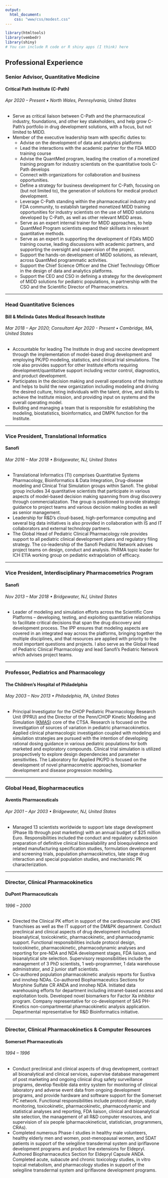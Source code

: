 ```yaml
---
output:
  html_document:
    css: "www/css/modest.css"
---
```


```r
library(htmltools)
library(vembedr)
library(shiny)
# You can include R code or R shiny apps (I think) here
```

## Professional Experience

### Senior Advisor, Quantitative Medicine
#### Critical Path Institute (C-Path)
###### Apr 2020 – Present • North Wales, Pennsylvania, United States
 - Serve as critical liaison between C-Path and the pharmaceutical industry, foundations, and other key stakeholders, and help grow C-Path’s portfolio in drug development solutions, with a focus, but not limited to MIDD.
 - Member of the executive leadership team with specific duties to:
   - Advise on the development of data and analytics platforms
   - Lead the interactions with the academic partner for the FDA MIDD training course
   - Advise the QuantMed program, leading the creation of a monetized training program for industry scientists on the quantitative tools C-Path develops
   - Connect with organizations for collaboration and business opportunities.
   - Define a strategy for business development for C-Path, focusing on (but not limited to), the generation of solutions for medical product development.
   - Leverage C-Path standing within the pharmaceutical industry and FDA community, to establish targeted monetized MIDD training opportunities for industry scientists on the use of MIDD solutions developed by C-Path, as well as other relevant MIDD areas.
   - Serve as an expert internal trainer for MIDD approaches, to help QuantMed Program scientists expand their skillsets in relevant quantitative methods.
   - Serve as an expert in supporting the development of FDA’s MIDD training course, leading discussions with academic partners, and supporting the oversight and supervision of the project.
   - Support the hands-on development of MIDD solutions, as relevant, across QuantMed programmatic activities.
   - Support the Chief Science Officer and the Chief Technology Officer in the design of data and analytics platforms.
   - Support the CEO and CSO in defining a strategy for the development of MIDD solutions for pediatric populations, in partnership with the CSO and the Scientific Director of Pharmacometrics.

<hr>

### Head Quantitative Sciences
#### Bill & Melinda Gates Medical Research Institute 
###### Mar 2018 – Apr 2020; Consultant Apr 2020 - Present • Cambridge, MA, United States
 - Accountable for leading The Institute in drug and vaccine development through the implementation of model-based drug development and employing PK/PD modeling, statistics, and clinical trial simulations. The role also provides support for other Institute efforts requiring development/quantitative support including vector control, diagnostics, and product development. 
 - Participates in the decision making and overall operations of the Institute and helps to build the new organization including modeling and driving the desired culture, hiring individuals with the talent, drive, and skills to achieve the Institute mission, and providing input on systems and the overall operating model. 
 - Building and managing a team that is responsible for establishing the modeling, biostatistics, bioinformatics, and DMPK function for the Institute.

<hr>

### Vice President, Translational Informatics
#### Sanofi
###### Mar 2016 – Mar 2018 • Bridgewater, NJ, United States
 - Translational Informatics (TI) comprises Quantitative Systems Pharmacology, Bioinformatics & Data Integration, Drug-disease modeling and Clinical Trial Simulation groups within Sanofi. The global group includes 34 quantitative scientists that participate in various aspects of model-based decision making spanning from drug discovery through commercialization. The group is positioned to provide strategic guidance to project teams and various decision making bodies as well as senior management.
 - Leadership for R&D’s cloud-based, high-performance computing and several big data initiatives is also provided in collaboration with IS and IT collaborators and external technology partners.
 - The Global Head of Pediatric Clinical Pharmacology role provides support to all pediatric clinical development plans and regulatory filing strategy. The co-leadership of the Sanofi Pediatric Network advises project teams on design, conduct and analysis. PhRMA topic leader for ICH E11A working group on pediatric extrapolation of efficacy.

<hr>

### Vice President, Interdisciplinary Pharmacometrics Program
#### Sanofi
###### Nov 2013 – Mar 2018 • Bridgewater, NJ, United States
 - Leader of modeling and simulation efforts across the Scientific Core Platforms -- developing, testing, and exploiting quantitative relationships to facilitate critical decisions that span the drug discovery and development process. The IPP ensures that modeling aspects are covered in an integrated way across the platforms, bringing together the multiple disciplines, and that resources are applied with priority to the most important questions and projects. I also serve as the Global Head of Pediatric Clinical Pharmacology and lead Sanofi's Pediatric Network which advises project teams.

<hr>

### Professor, Pediatrics and Pharmacology
#### The Children's Hospital of Philadelphia
###### May 2003 – Nov 2013 • Philadelphia, PA, United States
 - Principal Investigator for the CHOP Pediatric Pharmacology Research Unit (PPRU) and the Director of the Penn/CHOP Kinetic Modeling and Simulation ([KMAS](https://www.med.upenn.edu/kmas/)) core of the CTSA. Research is focused on the investigation of sources of variation in pediatric pharmacokinetics. Applied clinical pharmacologic investigation coupled with modeling and simulation strategies are pursued with the intention of developing rational dosing guidance in various pediatric populations for both marketed and exploratory compounds. Clinical trial simulation is utilized prospectively to explore design dependencies and parameter sensitivities. The Laboratory for Applied PK/PD is focused on the development of novel pharmacometric approaches, biomarker development and disease progression modeling.

<hr>

### Global Head, Biopharmaceutics
#### Aventis Pharmaceuticals
###### Apr 2001 – Apr 2003 • Bridgewater, NJ, United States
 - Managed 13 scientists worldwide to support late stage development (Phase IIb through post marketing) with an annual budget of $25 million Euro. Responsibilities included the conduct and regulatory submission preparation of definitive clinical bioavailability and bioequivalence and related manufacturing specification studies, formulation development and screening trials, population pharmacokinetics, late stage drug interaction and special population studies, and mechanistic PK characterization.

<hr>

### Director, Clinical Pharmacokinetics
#### DuPont Pharmaceuticals
###### 1996 – 2000
 - Directed the Clinical PK effort in support of the cardiovascular and CNS franchises as well as the IT support of the DM&PK department. Conduct preclinical and clinical aspects of drug development including bioanalytical, toxicokinetic, pharmacokinetic, and pharmacodynamic support. Functional responsibilities include protocol design, toxicokinetic, pharmacokinetic, pharmacodynamic analyses and reporting for pre-NDA and NDA development stages, FDA liaison, and bioanalytical site selection. Supervisory responsibilities include the management of 3 PhD scientists, 1 web-programmer, 1 data warehouse administrator, and 2 junior staff scientists.
 - Co-authored population pharmacokinetic analysis reports for Sustiva and innohep NDAs. Co-authored Biopharmaceutics Sections for Morphine Sulfate CR ANDA and innohep NDA. Initiated data warehousing efforts for department including intranet-based access and exploitation tools. Developed novel biomarkers for Factor Xa inhibitor program. Company representative for co-development of SAS PH-Kinetics non-compartmental pharmacokinetic analysis application. Departmental representative for R&D Bioinformatics initiative.

<hr>

### Director, Clinical Pharmacokinetics & Computer Resources
#### Somerset Pharmaceuticals
###### 1994 – 1996
 - Conduct preclinical and clinical aspects of drug development, contract all bioanalytical and clinical services, supervise database management of post marketing and ongoing clinical drug safety surveillance programs, develop flexible data entry system for monitoring of clinical laboratory and adverse event data from ongoing development programs, and provide hardware and software support for the Somerset PC network. Functional responsibilities include protocol design, study monitoring, toxicokinetic, pharmacokinetic, pharmacodynamic and statistical analyses and reporting, FDA liaison, clinical and bioanalytical site selection, the management of all R&D computer resources, and supervision of six people (pharmacokineticist, statistician, programmers, CRAs).
 - Completed numerous Phase-I studies in healthy male volunteers, healthy elderly men and women, post-menopausal women, and SDAT patients in support of the selegiline transdermal system and ipriflavone development programs and product line extensions for Eldepryl. Authored Biopharmaceutics Section for Eldepryl Capsule ANDA. Completed acute, subacute and chronic toxicology studies, in vitro topical metabolism, and pharmacology studies in support of the selegiline transdermal system and ipriflavone development programs.




